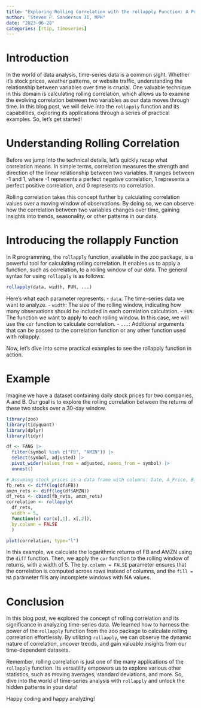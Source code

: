 ```yaml
---
title: "Exploring Rolling Correlation with the rollapply Function: A Powerful Tool for Analyzing Time-Series Data"
author: "Steven P. Sanderson II, MPH"
date: "2023-06-28"
categories: [rtip, timeseries]
---
```



# Introduction

In the world of data analysis, time-series data is a common sight. Whether it's stock prices, weather patterns, or website traffic, understanding the relationship between variables over time is crucial. One valuable technique in this domain is calculating rolling correlation, which allows us to examine the evolving correlation between two variables as our data moves through time. In this blog post, we will delve into the `rollapply` function and its capabilities, exploring its applications through a series of practical examples. So, let's get started!

# Understanding Rolling Correlation

Before we jump into the technical details, let's quickly recap what correlation means. In simple terms, correlation measures the strength and direction of the linear relationship between two variables. It ranges between -1 and 1, where -1 represents a perfect negative correlation, 1 represents a perfect positive correlation, and 0 represents no correlation.

Rolling correlation takes this concept further by calculating correlation values over a moving window of observations. By doing so, we can observe how the correlation between two variables changes over time, gaining insights into trends, seasonality, or other patterns in our data.

# Introducing the rollapply Function

In R programming, the `rollapply` function, available in the zoo package, is a powerful tool for calculating rolling correlation. It enables us to apply a function, such as correlation, to a rolling window of our data. The general syntax for using `rollapply` is as follows:

```R
rollapply(data, width, FUN, ...)
```

Here's what each parameter represents:
- `data`: The time-series data we want to analyze.
- `width`: The size of the rolling window, indicating how many observations should be included in each correlation calculation.
- `FUN`: The function we want to apply to each rolling window. In this case, we will use the `cor` function to calculate correlation.
- `...`: Additional arguments that can be passed to the correlation function or any other function used with rollapply.

Now, let's dive into some practical examples to see the rollapply function in action.

# Example

Imagine we have a dataset containing daily stock prices for two companies, A and B. Our goal is to explore the rolling correlation between the returns of these two stocks over a 30-day window.

```r
library(zoo)
library(tidyquant)
library(dplyr)
library(tidyr)

df <- FANG |> 
  filter(symbol %in% c("FB", "AMZN")) |> 
  select(symbol, adjusted) |> 
  pivot_wider(values_from = adjusted, names_from = symbol) |>
  unnest()

# Assuming stock_prices is a data frame with columns: Date, A_Price, B_Price
fb_rets <- diff(log(df$FB))
amzn_rets <- diff(log(df$AMZN))
df_rets <- cbind(fb_rets, amzn_rets)
correlation <- rollapply(
  df_rets, 
  width = 5, 
  function(x) cor(x[,1], x[,2]), 
  by.column = FALSE
  )

plot(correlation, type="l")
```

In this example, we calculate the logarithmic returns of FB and AMZN using the `diff` function. Then, we apply the `cor` function to the rolling window of returns, with a width of 5. The `by.column = FALSE` parameter ensures that the correlation is computed across rows instead of columns, and the `fill = NA` parameter fills any incomplete windows with NA values.

# Conclusion

In this blog post, we explored the concept of rolling correlation and its significance in analyzing time-series data. We learned how to harness the power of the `rollapply` function from the zoo package to calculate rolling correlation effortlessly. By utilizing `rollapply`, we can observe the dynamic nature of correlation, uncover trends, and gain valuable insights from our time-dependent datasets.

Remember, rolling correlation is just one of the many applications of the `rollapply` function. Its versatility empowers us to explore various other statistics, such as moving averages, standard deviations, and more. So, dive into the world of time-series analysis with `rollapply` and unlock the hidden patterns in your data!

Happy coding and happy analyzing!